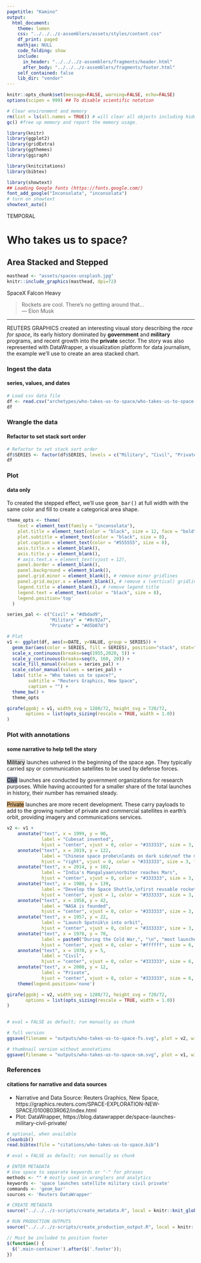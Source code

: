 ```yaml
---
pagetitle: "Kamino"
output: 
  html_document:
    theme: lumen
    css: "../../../z-assemblers/assets/styles/content.css"
    df_print: paged
    mathjax: NULL
    code_folding: show
    include:
      in_header: "../../../z-assemblers/fragments/header.html"
      after_body: "../../../z-assemblers/fragments/footer.html"
    self_contained: false
    lib_dir: "vendor"
---
```


```r

knitr::opts_chunk$set(message=FALSE, warning=FALSE, echo=FALSE)
options(scipen = 999) ## To disable scientific notation

# Clear environment and memory
rm(list = ls(all.names = TRUE)) # will clear all objects including hidden objects.
gc() #free up memory and report the memory usage.

library(knitr)
library(ggplot2)
library(gridExtra)
library(ggthemes)
library(ggiraph)

library(knitcitations)
library(bibtex)

library(showtext)
## Loading Google fonts (https://fonts.google.com/)
font_add_google("Inconsolata", "inconsolata")
# turn on showtext
showtext_auto()

```

<div class="activity">
TEMPORAL  
</div>

# Who takes us to space?
## Area Stacked and Stepped

```r

masthead <- "assets/spacex-unsplash.jpg"
knitr::include_graphics(masthead, dpi=72)

```

<div class="figure-text">SpaceX Falcon Heavy</div>

> Rockets are cool. There's no getting around that...\
--- Elon Musk\

***

REUTERS GRAPHICS created an interesting visual story describing the _race for space_, its early history dominated by __government__ and __military__ programs, and recent growth into the __private__ sector.  The story was also represented with DataWrapper, a visualization platform for data journalism, the example we'll use to create an area stacked chart.


### Ingest the data
#### series, values, and dates

```r

# Load csv data file
df <- read.csv("archetypes/who-takes-us-to-space/who-takes-us-to-space-long.csv", header = TRUE, stringsAsFactors = FALSE)
df

```


### Wrangle the data
#### Refactor to set stack sort order

```r

# Refactor to set stack sort order
df$SERIES <- factor(df$SERIES, levels = c("Military", "Civil", "Private"))
df

```


### Plot
#### data only

To created the stepped effect, we'll use <kbd>geom_bar()</kbd> at full width with the same color and fill to create a categorical area shape.

```r

theme_opts <- theme(
    text = element_text(family = "inconsolata"), 
    plot.title = element_text(color = "black", size = 12, face = "bold"),
    plot.subtitle = element_text(color = "black", size = 8),
    plot.caption = element_text(color = "#555555", size = 8),
    axis.title.x = element_blank(),
    axis.title.y = element_blank(),
    # axis.text.x = element_text(vjust = 12),
    panel.border = element_blank(),
    panel.background = element_blank(),
    panel.grid.minor = element_blank(), # remove minor gridlines
    panel.grid.major.x = element_blank(), # remove x (vertical) gridlines
    legend.title = element_blank(), # remove legend title
    legend.text = element_text(color = "black", size = 8),
    legend.position='top'
  )

series_pal <- c("Civil" = "#dbdad9",
                "Military" = "#8c92a7",
                "Private" = "#d5b07d")

# Plot
v1 <- ggplot(df, aes(x=DATE, y=VALUE, group = SERIES)) + 
  geom_bar(aes(color = SERIES, fill = SERIES), position="stack", stat="identity", width=1.0) +
  scale_x_continuous(breaks=seq(1955,2020, 5)) +
  scale_y_continuous(breaks=seq(0, 160, 20)) +
  scale_fill_manual(values = series_pal) +
  scale_color_manual(values = series_pal) +
  labs( title = "Who takes us to space?",
        subtitle = "Reuters Graphics, New Space",
        caption = "") +
  theme_bw() +
  theme_opts

girafe(ggobj = v1, width_svg = 1280/72, height_svg = 720/72,
       options = list(opts_sizing(rescale = TRUE, width = 1.0))
)

```


### Plot with annotations
#### some narrative to help tell the story

<mark style="background-color: #dbdad9">Military</mark> launches ushered in the beginning of the space age. They typically carried spy or communication satellites to be used by defense forces.  

<mark style="background-color: #8c92a7">Civil</mark> launches are conducted by government organizations for research purposes. While having accounted for a smaller share of the total launches in history, their number has remained steady.  

<mark style="background-color: #d5b07d">Private</mark> launches are more recent development. These carry payloads to add to the growing number of private and commercial satellites in earth's orbit, providing imagery and communications services.  


```r

v2 <- v1 + 
    annotate("text", x = 1999, y = 90, 
             label = "Cubesat invented", 
             hjust = "center", vjust = 0, color = "#333333", size = 3, fontface = 1, family = "inconsolata") +
    annotate("text", x = 2019, y = 122, 
             label = "Chinese space probe\nlands on dark side\nof the moon", 
             hjust = "right", vjust = 0, color = "#333333", size = 3, fontface = 1, family = "inconsolata") +
    annotate("text", x = 2014, y = 102, 
             label = "India's Mangalyaan\norbiter reaches Mars", 
             hjust = "center", vjust = 0, color = "#333333", size = 3, fontface = 1, family = "inconsolata") +
    annotate("text", x = 1980, y = 139, 
             label = "Develop the Space Shuttle,\nfirst reusable rocket", 
             hjust = "center", vjust = 1, color = "#333333", size = 3, fontface = 1, family = "inconsolata") +
    annotate("text", x = 1958, y = 42, 
             label = "NASA is founded", 
             hjust = "center", vjust = 0, color = "#333333", size = 3, fontface = 1, family = "inconsolata") +
    annotate("text", x = 1957, y = 22, 
             label = "Launch Sputnik\n into orbit", 
             hjust = "center", vjust = 0, color = "#333333", size = 3, fontface = 1, family = "inconsolata") +
    annotate("text", x = 1978, y = 70, 
             label = paste0("During the Cold War,", "\n", "most launches were military."), 
             hjust = "center", vjust = 0, color = "#ffffff", size = 6, fontface = 2, family = "inconsolata") +
    annotate("text", x = 1970, y = 5, 
             label = "Civil", 
             hjust = "center", vjust = 0, color = "#333333", size = 6, fontface = 2, family = "inconsolata") +
    annotate("text", x = 2008, y = 12, 
             label = "Private", 
             hjust = "center", vjust = 0, color = "#333333", size = 6, fontface = 2, family = "inconsolata") +
    theme(legend.position='none')

girafe(ggobj = v2, width_svg = 1280/72, height_svg = 720/72,
       options = list(opts_sizing(rescale = TRUE, width = 1.0))
)
  
```




```r

# eval = FALSE as default; run manually as chunk

# full version
ggsave(filename = "outputs/who-takes-us-to-space-fs.svg", plot = v2, width=1280/72, height=720/72)

# thumbnail version without annotations
ggsave(filename = "outputs/who-takes-us-to-space-sm.svg", plot = v1, width=4, height=2.25)

```


### References
#### citations for narrative and data sources

* Narrative and Data Source: Reuters Graphics, New Space, https://graphics.reuters.com/SPACE-EXPLORATION-NEW-SPACE/0100B03R062/index.html
* Plot: DataWrapper, https://blog.datawrapper.de/space-launches-military-civil-private/

```r

# optional, when available
cleanbib()
read.bibtex(file = "citations/who-takes-us-to-space.bib")

```



```r

# eval = FALSE as default; run manually as chunk

# ENTER METADATA
# Use space to separate keywords or "-" for phrases
methods <- "" # mostly used in wranglers and analytics
keywords <- 'space launches satellite military civil private'
commands <- 'geom_bar'
sources <- 'Reuters DataWrapper'

# CREATE METADATA
source("../../../z-scripts/create_metadata.R", local = knitr::knit_global())

# RUN PRODUCTION OUTPUTS
source("../../../z-scripts/create_production_output.R", local = knitr::knit_global())


```



```js

// Must be included to position footer
$(function() {
  $('.main-container').after($('.footer'));
})

```

